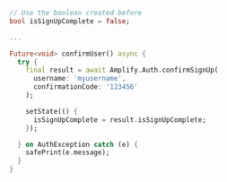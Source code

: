```dart
// Use the boolean created before
bool isSignUpComplete = false;

...

Future<void> confirmUser() async {
  try {
    final result = await Amplify.Auth.confirmSignUp(
      username: 'myusername',
      confirmationCode: '123456'
    );

    setState(() {
      isSignUpComplete = result.isSignUpComplete;
    });

  } on AuthException catch (e) {
    safePrint(e.message);
  }
}
```

